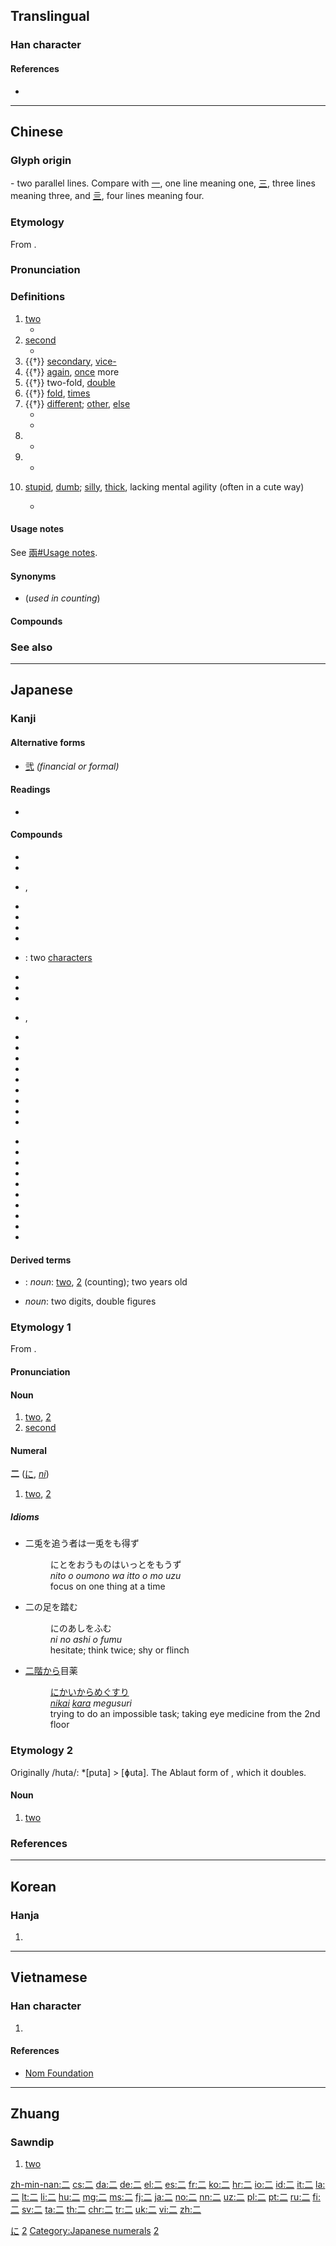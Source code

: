 {{xsee|[[ニ]] (katakana)|貳|贰|弍|𠄞|𠄠}}
{{character info/new}}

==Translingual==
{{stroke order|type=animate}}

===Han character===
{{Han char|rn=7|rad=二|as=00|sn=2|four=10100|canj=MM|ids=⿱一一}}

====References====
* {{Han ref|kx=0086.010|dkj=00247|dj=0175.060|hdz=10002.010|uh=4E8C|ud=20108|bh=A447|bd=42055}}

[[Category:CJKV radicals| ]]

----

==Chinese==
{{zh-forms}}

===Glyph origin===
{{Han etyl}}
{{liushu|i}} - two parallel lines. Compare with [[一]], one line meaning one, [[三]], three lines meaning three, and [[亖]], four lines meaning four.

===Etymology===
From {{etyl|sit-pro|zh}} {{m|sit-pro|*g/s-ni-s}}.

===Pronunciation===
{{zh-pron
|m=èr
|c=ji6
|g=eo5
|h=pfs=ngi
|j=er3
|md=nê
|mn=jī/lī/gī
|mn_note=jī - Zhangzhou, Kaohsiung, Tainan, Taichung, Yilan, Sanxia, Magong; lī - Xiamen, Quanzhou, Taipei, Lukang, Kinmen, Hsinchu; gī - Taichung
|mn-t=ri6
|w=3ni,3er
|x=e5
|mc=y
|oc=y
|ma=Zh-èr.ogg
|cat=num,a
}}

===Definitions===
{{zh-hanzi}}

# [[two]]
#* {{zh-x|子 曰：「君子 之 道，或 出 或 處{chǔ}，或 默 或 語，'''二''' 人 同 心，其 利 斷 金。同 心 之 言，其 臭{xiù} 如 蘭。」|The Master said, on this, "The ways of good men (different seem). This in a public office toils; that in his home the time beguiles. One man his lips with silence seals; another all his mind reveals. But when '''two''' men are one in heart, not iron bolts keep them apart; the words they in their union use, fragrance like orchid plants diffuse."|CL|ref=Yijing}}
# [[second]]
#* {{zh-x|子 ^墨子 曰：國 有 七 患。七 患 者 何？城郭 溝池 不 可 守 而 治 宮室，一 患 也。邊國 至 境 四鄰 莫 救，'''二''' 患 也。|Mozi said: There are seven causes of worry to a state and they are: (1) When the outer and the inner city walls are not defensible; '''(2)''' When an enemy state is approaching and yet one's neighbours do not come to the rescue.|CL|ref=Mozi}}
# {{†}} [[secondary]], [[vice-]]
# {{†}} [[again]], [[once]] more
# {{†}} two-fold, [[double]]
# {{†}} [[fold]], [[times]]
# {{†}} [[different]]; [[other]], [[else]]
#* {{zh-l|二意}}
#* {{zh-l|二心}}
# {{n-g|Short for "[[twenty]], two hundred or two thousand" after hundreds, thousands and ten thousands.}}
#* {{zh-x|買 電腦 花 了 一 千 '''二'''。|Buying the computer cost me a thousand and '''two hundred''' bucks.}}
# {{n-g|Short for "[[twenty]] [[cents]]".}}
#* {{zh-x|黃瓜 一 塊 '''二''' 一 斤。|The cucumbers are one dollar '''twenty''' per half kilogram.}}
# {{lb|zh|Northeast Mandarin|neologism}} [[stupid]], [[dumb]]; [[silly]], [[thick]], lacking mental agility (often in a cute way)
#* {{zh-x|你 這 人 怎麼 這麼 '''二'''！|Why are you so '''incorrigibly stupid'''!}}

====Usage notes====
See [[兩#Usage notes]].

====Synonyms====
* (''used in counting'') {{zh-l|兩}}

====Compounds====
{{zh-der|一二|三二|不二|么二|二世|二乎|二乘|二京|二仲|二伏|二伯|二停|二傳|二儀|二八|二分|二則|二副|二南|二周|二哥|二喬|二四|二天|二妙|二姓|二姚|二娘|二婚|二子|二專|二府|二座|二弦|二心|二志|二惑|二意|二愣|二房|二手|二根|二櫃|二毛|二氣|二漢|二煎|二煤|二爺|二王|二皇|二祖|二禮|二程|二空|二等|二篆|二簧|二絃|二綠|二老|二聖|二胡|二致|二藍|二蘇|二親|二話|二諦|二諾|二謝|二豎|二足|二輪|二門|二陵|二陸|二障|二雅|二難|二黃|小二|巽二}}

===See also===
{{Chinese-numbers}}
{{table:playing cards/zh}}
{{zh-cat|Beginning}}
{{catlangname|zh|digits|numeral symbols|numerals}}

----

==Japanese==

===Kanji===
{{ja-kanji|grade=1|rs=二01}}

====Alternative forms====
* [[弐]] ''(financial or formal)''

====Readings====
* {{ja-readings
|goon=[[に]] (ni)
|kanon=[[じ]] (ji)
|kun=[[ふた]] (futa), [[ふたつ]] ([[二つ]], futatsu)
|nanori=[[おと]] (oto), [[かず]] (kazu), [[つぎ]] (tsugi), [[つぐ]] (tsugu), [[にい]] (nii), [[は]] (ha), [[ふ]] (fu), [[ふたつ]] (futatsu), [[ふだ]] (fuda), [[わ]] (wa)}}

====Compounds====
{{top3}}
* {{ja-r|二王|におう}}
* {{ja-r|二月|にがつ}}
* {{ja-r|二言|にごん}}, {{ja-r|二言|ふたこと}}
* {{ja-r|二重|にじゅう}}
* {{ja-r|二乗|じじょう}}
* {{ja-r|二百|にひゃく}}
* {{ja-r|二次|にじ}}
* {{ja-r|二字|にじ}}: two [[character]]s
* {{ja-r|二塁|にるい}}
* {{ja-r|二階|にかい}}
* {{ja-r|二人|ふたり}}
{{mid3}}
* {{ja-r|二心|にしん}}, {{ja-r|二心|ふたごころ}}
* {{ja-r|二日|ふつか}}
* {{ja-r|二次元|にじげん}}
* {{ja-r|二院制|にいんせい}}
* {{ja-r|二毛作|にもうさく}}
* {{ja-r|二刀流|にとうりゅう}}
* {{ja-r|二人称|ににんしょう}}
* {{ja-r|二年草|にねんそう}}
* {{ja-r|二枚貝|にまいがい}}
* {{ja-r|二枚舌|にまいじた}}
{{mid3}}
* {{ja-r|二枚目|にまいめ}}
* {{ja-r|二十歳|はたち}}
* {{ja-r|二十日|はつか}}
* {{ja-r|二律背反|にりつはいはん}}
* {{ja-r|二重人格|にじゅうじんかく}}
* {{ja-r|二束三文|にそくさんもん}}
* {{ja-r|十重二十重|とえはたえ}}
* {{ja-r|二つ目|ふたつめ}}
* {{ja-r|二の次|にのつぎ}}
* {{ja-r|二の舞|にのまい}}
{{bottom}}

====Derived terms====
* {{ja-r|二つ|ふたつ}}: ''noun'': [[two]], [[2]] (counting); two years old
* {{ja-r|二けた|ふたけた}} ''noun'': two digits, double figures

===Etymology 1===
{{ja-kanjitab|に|yomi=o}}
From {{etyl|ltc|ja|sort=に}} {{m|zh|二|tr=nyij<sup>H</sup>||two}}.

====Pronunciation====
{{ja-pron|yomi=goon|に|acc=1|acc_ref=DJR,NHK|a=Ja-2-ni.ogg}}

====Noun====
{{ja-noun|に}}

# [[two]], [[2]]
# [[second]]

====Numeral====
{{cardinalbox|ja|1|2|3|一|三}}
'''二''' ([[に]], ''[[ni]]'')

# [[two]], [[2]]

=====Idioms=====
* 二兎を追う者は一兎をも得ず
*: にとをおうものはいっとをもうず
*: ''nito o oumono wa itto o mo uzu''
*: focus on one thing at a time
* 二の足を踏む
*: にのあしをふむ
*: ''ni no ashi o fumu''
*: hesitate; think twice; shy or flinch
* [[二階]][[から]]目薬
*: [[にかい]][[から]]めぐすり
*: ''[[nikai]] [[kara]] megusuri''
*: trying to do an impossible task; taking eye medicine from the 2nd floor

===Etymology 2===
{{ja-kanjitab|ふた|yomi=k}}
Originally /huta/: *[puta] > [ɸuta]. The Ablaut form of {{m|ja|一|tr=hito<small>2</small>||one}}, which it doubles.

====Noun====
{{ja-noun|ふた}}

# [[two]]

===References===
<references/>

[[Category:1000 Japanese basic words|に]]
[[Category:Japanese numeral symbols|2]]
[[Category:Japanese numerals]]

----

==Korean==

===Hanja===
{{ko-hanja|hangeul=이|rv=i|mr=i|y=i|eumhun=둘, 두|ehrv=dul|ehmr=tul|ehy=twul}}

# {{defn|lang=ko|sort=二00}}

[[Category:Korean numeral symbols|2]]

----

==Vietnamese==

===Han character===
{{vi-hantu|[[nhì]], [[nhị]]|rs=二00}}

# {{defn|lang=vi|sort=二00}}

====References====
* [http://nomfoundation.org/common/nom_details.php?codepoint=4e8c Nom Foundation]

----

==Zhuang==

===Sawndip===
{{head|za|Han characters|tr=[[ngeih]]|sort=ngeih}}

# [[two]]

{{attention|za|needs checking}}

[[zh-min-nan:二]]
[[cs:二]]
[[da:二]]
[[de:二]]
[[el:二]]
[[es:二]]
[[fr:二]]
[[ko:二]]
[[hr:二]]
[[io:二]]
[[id:二]]
[[it:二]]
[[la:二]]
[[lt:二]]
[[li:二]]
[[hu:二]]
[[mg:二]]
[[ms:二]]
[[fj:二]]
[[ja:二]]
[[no:二]]
[[nn:二]]
[[uz:二]]
[[pl:二]]
[[pt:二]]
[[ru:二]]
[[fi:二]]
[[sv:二]]
[[ta:二]]
[[th:二]]
[[chr:二]]
[[tr:二]]
[[uk:二]]
[[vi:二]]
[[zh:二]]